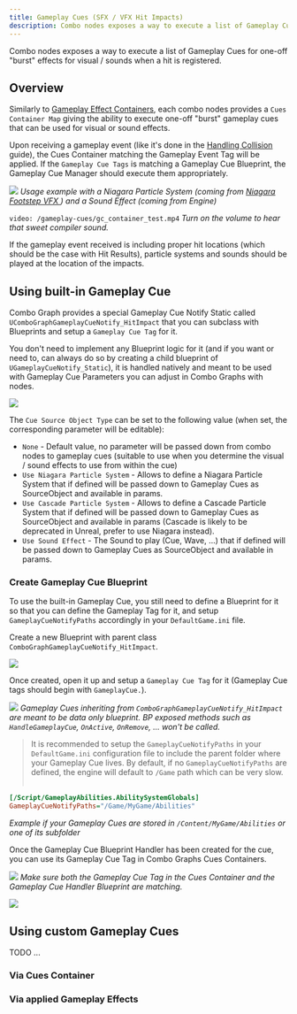 ```yaml
---
title: Gameplay Cues (SFX / VFX Hit Impacts)
description: Combo nodes exposes a way to execute a list of Gameplay Cues for one-off "burst" effects for visual / sounds when a hit is registered
---
```


Combo nodes exposes a way to execute a list of Gameplay Cues for one-off "burst" effects for visual / sounds when a hit is registered.

## Overview

Similarly to [Gameplay Effect Containers](/gameplay-effects/containers/), each combo nodes provides a `Cues Container Map` giving the ability to execute one-off "burst" gameplay cues that can be used for visual or sound effects.

Upon receiving a gameplay event (like it's done in the [Handling Collision](/collision/) guide), the Cues Container matching the Gameplay Event Tag will be applied. If the `Gameplay Cue Tags` is matching a Gameplay Cue Blueprint, the Gameplay Cue Manager should execute them appropriately.

![](gc_containers.png)
*Usage example with a Niagara Particle System (coming from [Niagara Footstep VFX
](https://www.unrealengine.com/marketplace/en-US/product/niagara-footstep-vfx)) and a Sound Effect (coming from Engine)*


`video: /gameplay-cues/gc_container_test.mp4`
*Turn on the volume to hear that sweet compiler sound.*

If the gameplay event received is including proper hit locations (which should be the case with Hit Results), particle systems and sounds should be played at the location of the impacts.

## Using built-in Gameplay Cue

Combo Graph provides a special Gameplay Cue Notify Static called `UComboGraphGameplayCueNotify_HitImpact` that you can subclass with Blueprints and setup a `Gameplay Cue Tag` for it.

You don't need to implement any Blueprint logic for it (and if you want or need to, can always do so by creating a child blueprint of `UGameplayCueNotify_Static`), it is handled natively and meant to be used with Gameplay Cue Parameters you can adjust in Combo Graphs with nodes.

![](cues_container_params.png)

The `Cue Source Object Type` can be set to the following value (when set, the corresponding parameter will be editable):

- `None` - Default value, no parameter will be passed down from combo nodes to gameplay cues (suitable to use when you determine the visual / sound effects to use from within the cue)
- `Use Niagara Particle System` - Allows to define a Niagara Particle System that if defined will be passed down to Gameplay Cues as SourceObject and available in params.
- `Use Cascade Particle System` - Allows to define a Cascade Particle System that if defined will be passed down to Gameplay Cues as SourceObject and available in params (Cascade is likely to be deprecated in Unreal, prefer to use Niagara instead).
- `Use Sound Effect` - The Sound to play (Cue, Wave, ...) that if defined will be passed down to Gameplay Cues as SourceObject and available in params.

### Create Gameplay Cue Blueprint

To use the built-in Gameplay Cue, you still need to define a Blueprint for it so that you can define the Gameplay Tag for it, and setup `GameplayCueNotifyPaths` accordingly in your `DefaultGame.ini` file.

Create a new Blueprint with parent class `ComboGraphGameplayCueNotify_HitImpact`.

![](gc_create_bp.png)

Once created, open it up and setup a `Gameplay Cue Tag` for it (Gameplay Cue tags should begin with `GameplayCue.`).

![](gc_hit_impact.png)
*Gameplay Cues inheriting from `ComboGraphGameplayCueNotify_HitImpact` are meant to be data only blueprint. BP exposed methods such as `HandleGameplayCue`, `OnActive`, `OnRemove`, ... won't be called.*

> It is recommended to setup the `GameplayCueNotifyPaths` in your `DefaultGame.ini` configuration file to include the parent folder where your Gameplay Cue lives. By default, if no `GameplayCueNotifyPaths` are defined, the engine will default to `/Game` path which can be very slow. <br /> <br />

```ini title=Config/DefaultGame.ini
[/Script/GameplayAbilities.AbilitySystemGlobals]
GameplayCueNotifyPaths="/Game/MyGame/Abilities"
```
*Example if your Gameplay Cues are stored in `/Content/MyGame/Abilities` or one of its subfolder*

Once the Gameplay Cue Blueprint Handler has been created for the cue, you can use its Gameplay Cue Tag in Combo Graphs Cues Containers.

![](gc_container_simple_explosion.png)
*Make sure both the Gameplay Cue Tag in the Cues Container and the Gameplay Cue Handler Blueprint are matching.*

[![](gc_container_test_simple_explosion.gif)](gc_container_test_simple_explosion.gif)

## Using custom Gameplay Cues

TODO ...

### Via Cues Container

### Via applied Gameplay Effects